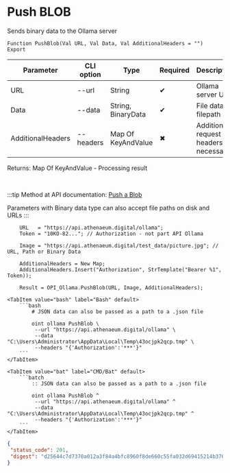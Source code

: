 ﻿---
sidebar_position: 1
description: Push BLOB and other functions to work with Ollama in the Open Integration Package, a free open-source integration library for 1C:Enterprise 8, OneScript and CLI
keywords: [1C, 1С, 1С:Enterprise, 1С:Enterprise 8.3, API, Integration, Services, Exchange, OneScript, CLI, Ollama]
---


# Push BLOB
 Sends binary data to the Ollama server



`Function PushBlob(Val URL, Val Data, Val AdditionalHeaders = "") Export`

  | Parameter | CLI option | Type | Required | Description |
  |-|-|-|-|-|
  | URL | --url | String | &#x2714; | Ollama server URL |
  | Data | --data | String, BinaryData | &#x2714; | File data or filepath |
  | AdditionalHeaders | --headers | Map Of KeyAndValue | &#x2716; | Additional request headers, if necessary |

  
  Returns:  Map Of KeyAndValue - Processing result

<br/>

:::tip
Method at API documentation: [Push a Blob](https://github.com/ollama/ollama/blob/main/docs/api.md#push-a-blob)

Parameters with Binary data type can also accept file paths on disk and URLs
:::
<br/>



```bsl title="1C:Enterprise/OneScript code example"
    URL   = "https://api.athenaeum.digital/ollama";
    Token = "10KO-82..."; // Authorization - not part API Ollama

    Image = "https://api.athenaeum.digital/test_data/picture.jpg"; // URL, Path or Binary Data

    AdditionalHeaders = New Map;
    AdditionalHeaders.Insert("Authorization", StrTemplate("Bearer %1", Token));

    Result = OPI_Ollama.PushBlob(URL, Image, AdditionalHeaders);
```
 

 <Tabs>
  
    <TabItem value="bash" label="Bash" default>
        ```bash
            # JSON data can also be passed as a path to a .json file
            
            oint ollama PushBlob \
             --url "https://api.athenaeum.digital/ollama" \
             --data "C:\Users\Administrator\AppData\Local\Temp\43ocjpk2qcp.tmp" \
             --headers "{'Authorization':'***'}"
        ```
    </TabItem>
  
    <TabItem value="bat" label="CMD/Bat" default>
        ```batch
            :: JSON data can also be passed as a path to a .json file
            
            oint ollama PushBlob ^
             --url "https://api.athenaeum.digital/ollama" ^
             --data "C:\Users\Administrator\AppData\Local\Temp\43ocjpk2qcp.tmp" ^
             --headers "{'Authorization':'***'}"
        ```
    </TabItem>
</Tabs>


```json title="Result"
{
 "status_code": 201,
 "digest": "d25644c7d7370a012a3f84a4bfc8960f8de660c55fa032d69415214b37086477"
}
```
